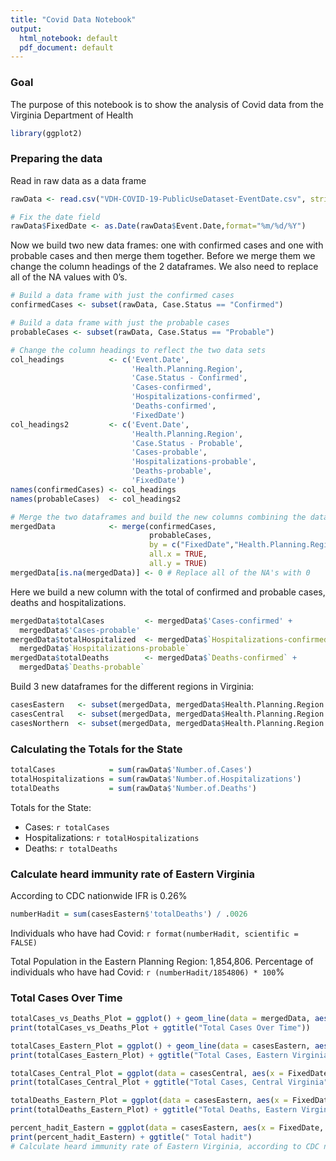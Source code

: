 ```yaml
---
title: "Covid Data Notebook"
output:
  html_notebook: default
  pdf_document: default
---
```


### Goal
The purpose of this notebook is to show the analysis of Covid data from the Virginia Department of Health

```r
library(ggplot2)
```

### Preparing the data

Read in raw data as a data frame

```r
rawData <- read.csv("VDH-COVID-19-PublicUseDataset-EventDate.csv", stringsAsFactors = FALSE)

# Fix the date field
rawData$FixedDate <- as.Date(rawData$Event.Date,format="%m/%d/%Y")
```

Now we build two new data frames: one with confirmed cases and one with probable cases and then merge them together. Before we merge them we change the column headings of the 2 dataframes. We also need to replace all of the NA values with 0's.

```r
# Build a data frame with just the confirmed cases
confirmedCases <- subset(rawData, Case.Status == "Confirmed")

# Build a data frame with just the probable cases
probableCases <- subset(rawData, Case.Status == "Probable")

# Change the column headings to reflect the two data sets
col_headings          <- c('Event.Date',
                           'Health.Planning.Region', 
                           'Case.Status - Confirmed', 
                           'Cases-confirmed', 
                           'Hospitalizations-confirmed', 
                           'Deaths-confirmed', 
                           'FixedDate')
col_headings2         <- c('Event.Date',
                           'Health.Planning.Region', 
                           'Case.Status - Probable', 
                           'Cases-probable', 
                           'Hospitalizations-probable', 
                           'Deaths-probable', 
                           'FixedDate')
names(confirmedCases) <- col_headings
names(probableCases)  <- col_headings2

# Merge the two dataframes and build the new columns combining the data
mergedData            <- merge(confirmedCases, 
                               probableCases, 
                               by = c("FixedDate","Health.Planning.Region"), 
                               all.x = TRUE, 
                               all.y = TRUE)
mergedData[is.na(mergedData)] <- 0 # Replace all of the NA's with 0
```

Here we build a new column with the total of confirmed and probable cases, deaths and hospitalizations.

```r
mergedData$totalCases         <- mergedData$'Cases-confirmed' + 
  mergedData$'Cases-probable'
mergedData$totalHospitalized  <- mergedData$`Hospitalizations-confirmed` + 
  mergedData$`Hospitalizations-probable`
mergedData$totalDeaths        <- mergedData$`Deaths-confirmed` + 
  mergedData$`Deaths-probable`
```

Build 3 new dataframes for the different regions in Virginia:

```r
casesEastern   <- subset(mergedData, mergedData$Health.Planning.Region == "Eastern")
casesCentral   <- subset(mergedData, mergedData$Health.Planning.Region == "Central")
casesNorthern  <- subset(mergedData, mergedData$Health.Planning.Region == "Northern")
```

### Calculating the Totals for the State

```r
totalCases            = sum(rawData$'Number.of.Cases')
totalHospitalizations = sum(rawData$'Number.of.Hospitalizations')
totalDeaths           = sum(rawData$'Number.of.Deaths')
```
Totals for the State: 

- Cases:            `r totalCases`
- Hospitalizations: `r totalHospitalizations`
- Deaths:           `r totalDeaths`


### Calculate heard immunity rate of Eastern Virginia
According to CDC nationwide IFR is 0.26%

```r
numberHadit = sum(casesEastern$'totalDeaths') / .0026
```

Individuals who have had Covid: `r format(numberHadit, scientific = FALSE)`

Total Population in the Eastern Planning Region: 1,854,806. 
Percentage of individuals who have had Covid: `r (numberHadit/1854806) * 100`%

### Total Cases Over Time
```r
totalCases_vs_Deaths_Plot = ggplot() + geom_line(data = mergedData, aes(x = FixedDate, y = totalCases), color='red') + geom_line(data = mergedData, aes(x = FixedDate, y = totalDeaths), color='green') 
print(totalCases_vs_Deaths_Plot + ggtitle("Total Cases Over Time"))
```


```r
totalCases_Eastern_Plot = ggplot() + geom_line(data = casesEastern, aes(x = FixedDate, y = totalCases), color='blue') + geom_line(data = casesEastern, aes(x = FixedDate, y = totalDeaths), color = 'green')
print(totalCases_Eastern_Plot) + ggtitle("Total Cases, Eastern Virginia")

```
```r
totalCases_Central_Plot = ggplot(data = casesCentral, aes(x = FixedDate, y = totalCases)) + geom_line()
print(totalCases_Central_Plot + ggtitle("Total Cases, Central Virginia"))
```
```r
totalDeaths_Eastern_Plot = ggplot(data = casesEastern, aes(x = FixedDate, y = totalDeaths)) + geom_line()
print(totalDeaths_Eastern_Plot) + ggtitle("Total Deaths, Eastern Virginia")
```
```r
percent_hadit_Eastern = ggplot(data = casesEastern, aes(x = FixedDate, y = numberHadit)) + geom_line()
print(percent_hadit_Eastern) + ggtitle(" Total hadit")
# Calculate heard immunity rate of Eastern Virginia, according to CDC nationwide IFR is 0.26%
```
